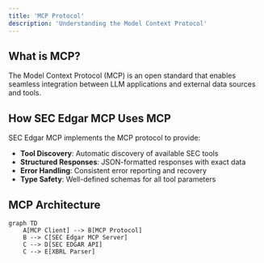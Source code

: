 ```yaml
---
title: 'MCP Protocol'
description: 'Understanding the Model Context Protocol'
---
```


## What is MCP?

The Model Context Protocol (MCP) is an open standard that enables seamless integration between LLM applications and external data sources and tools.

## How SEC Edgar MCP Uses MCP

SEC Edgar MCP implements the MCP protocol to provide:

- **Tool Discovery**: Automatic discovery of available SEC tools
- **Structured Responses**: JSON-formatted responses with exact data
- **Error Handling**: Consistent error reporting and recovery
- **Type Safety**: Well-defined schemas for all tool parameters

## MCP Architecture

```mermaid
graph TD
    A[MCP Client] --> B[MCP Protocol]
    B --> C[SEC Edgar MCP Server]
    C --> D[SEC EDGAR API]
    C --> E[XBRL Parser]
```